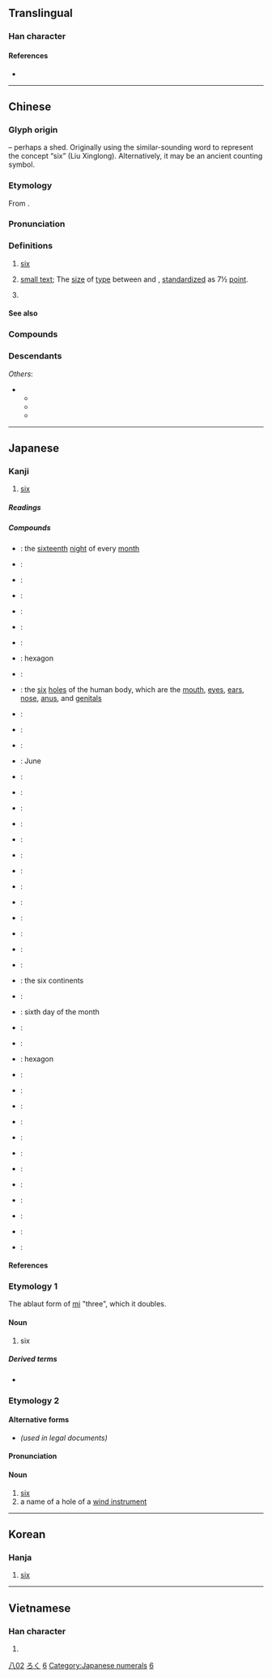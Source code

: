 {{also|大|穴|冘}}
{{character info/new}}

{{commonscat}}
==Translingual==
{{stroke order|type=animate}}

===Han character===
{{Han char|rn=12|rad=八|as=02|sn=4|four=00800|canj=YC|ids=⿱亠八}}

====References====
* {{Han ref|kx=0127.010|dkj=|dj=|hdz=10241.090|uh=516D|ud=20845|bh=|bd=}}

----

==Chinese==
{{zh-forms|alt=陸-financial,𠫪}}

===Glyph origin===
{{Han etym}}
{{liushu|p}} – perhaps a shed. Originally using the similar-sounding word {{och-l|廬|shed, cabin}} to represent the concept “six” (Liu Xinglong). Alternatively, it may be an ancient counting symbol.

===Etymology===
From {{inh|zh|sit-pro|*d-(k-)ruk}}.

===Pronunciation===
{{zh-pron
|m=liù,lù
|m_note=liù - usual pronunciation; lù - ancient pronunciation preserved in some proper nouns ({{zh-l|*六安}} and the ancient state in the vicinity, as well as the surname)
|m-s=nu2/niu2
|ma=y
|c=luk6
|c-t=
|g=
|h=pfs=liuk
|j=
|md=lĕ̤k
|mn=la̍k/lio̍k
|mn_note=la̍k - vernacular; lio̍k - literary
|mn-t=lag8
|w=5loq
|x=
|mc=y
|oc=y
|cat=num,n,pn
}}

===Definitions===
{{zh-hanzi}}

# [[six]]
# {{lb|zh|printing}} [[small text]]; The [[size]] of [[type]] between {{zh-l|小五|[[little]] [[5]]}} and {{zh-l|小六|[[little]] [[6]]}}, [[standardize]]d as 7½ [[point]].
# {{surname|lang=zh}}

====See also====
{{Chinese-numbers}}

===Compounds===
{{zh-der|七情六慾|七情六欲|丈六金身|三六|三六九等|三十六行|三十六計|三十六體|三姑六婆|三媒六聘|三媒六證|三宮六院|三對六面|三推六問|三敲六問|三班六房|三真六草|三茶六飯|三街六巷|三街六市|三親六眷|三頭六臂|九吊六的|二六板|二十六史|二吊六|五均六管|五臟六腑|五角六張|五雀六燕|五顏六色|五黃六月|保祿六世|六一居士|六一詩話|六丁|六么|六仙桌|六位|六兒|六六大順|六典|六出|六出奇計|六出花|六分儀|六區|六十四卦|六十甲子|六十種曲|六十調|六博|六卿|六合|六合彩|六合拳譜|六君子|六呂|六味|六問三推|六四慘案|六國|六國論|六堂|六塵|六大六|六大洲|六如|六安縣|六安茶|六官|六宮|六家|六家七宗|六尺之孤|六帖|六師|六度|六弦琴|六彩|六律|六情|六房吏典|六房書吏|六扇門|六才子書|六指|六料|六書|六月|六月連陰|六月雪|六月飛霜|六朝|六朝寫經|六朝脂粉|六朝金粉|六柄|六根|六根清淨|六案孔目|六極|六樂|六欲|六氣|六法|六法全書|六波羅蜜|六淫|六爻|六瑞|六甲|六畜|六畜不安|六相圓融|六祖|六祖壇經|六神|六神不安|六神無主|六禮|六科|六籍|六經|六經皆史|六緯|六義|六翮|六脈|六脈調和|六腑|六花|六莖|六藝|六虛|六號分機|六街|六街三市|六衝|六親|六親不認|六親無靠|六觀|六角形|六言詩|六詔|六說白道|六識|六賊|六趣|六軍|六輕|六通四辟|六道|六道輪迴|六部|六院|六陳|六陳鋪|六陽會首|六陽首級|六陽魁首|六面體|六韜|六韜三略|六馬仰秣|六驥|六體|六龍|六龜|六龜茶|匹力撲六|十六國|十六羅漢|吆五喝六|呼么喝六|呼紅叫六|喓五喝六|喝六呼么|四不拗六|四六|四六版紙|四六面體|四六體|四司六局|四清六活|小六壬|挑么挑六|斗六市|昭陵六駿|浮生六記|湊四合六|滕六|白孔六帖|白說六道|百六|竹溪六逸|第六感|花六出|詩六義|路易十六|身懷六甲|鈷六十|馬伯六|馬八六|馬泊六|馬百六|駢四儷六|麻六甲|黃六}}

===Descendants===
{{CJKV||ろく|육|k2=륙|lục}}
''Others'':
* {{desc|tai-pro|*krokᴰ||six}}
** {{desc|lo|ຫົກ}}
** {{desc|khb|ᦷᦠᧅ}}
** {{desc|th|หก}}

{{zh-cat|Beginning}}

----

==Japanese==
{{cardinalbox|ja|5|6|7|五|七}}

===Kanji===
{{ja-kanji|grade=1|rs=八02}}

# [[six]]

=====Readings=====
{{ja-readings
|goon=ろく
|kanon=りく
|toon=りゅう<りう
|kun=む-, むい-, <!--むう-, -->む-つ, むっ-つ
|nanori=く, ろつ
}}

{{attention|lang=ja|confirm "むう", long vowel (長音) form, evidenced in Sanseidō Daijirin}}

=====Compounds=====
{{der-top|Compounds}}
* {{ja-r|十六夜|いざよい}}: the [[sixteenth]] [[night]] of every [[month]]
* {{ja-r|九%六|くん%ろく}}:
* {{ja-r|四%分%六|し%ぶ%ろく}}:
* {{ja-r|甚%六|じん%ろく}}:
* {{ja-r|双%六|すご%ろく}}:
* {{ja-r|宿%六|やど%ろく}}:
* {{ja-r|六%花|りっ%か}}:
* {{ja-r|六%角|ろっ%かく}}: hexagon
* {{ja-r|六%感|ろっ%かん}}:
* {{ja-r|六%穴|ろっ%けつ}}: the [[six]] [[hole]]s of the human body, which are the [[mouth]], [[eye]]s, [[ear]]s, [[nose]], [[anus]], and [[genital]]s
* {{ja-r|表%六%玉|ひょう%ろく%だま}}:
* {{ja-r|一%六%銀%行|いち%ろく%ぎん%こう}}:
* {{ja-r|三%十%六%計|さん%じゅう%ろっ%けい}}:
* {{ja-r|六%月|ろく%がつ}}: June
* {{ja-r|六%号%記%事|ろく%ごう%き%じ}}:
* {{ja-r|六%合|りく%ごう}}:
* {{ja-r|六%根%清%浄|ろっ%こん%しょう%じょう}}:
* {{ja-r|六%三%制|ろく%さん%せい}}:
* {{ja-r|四%六%時%中|し%ろく%じ%ちゅう}}:
* {{ja-r|二%六%時%中|に%ろく%じ%ちゅう}}:
* {{ja-r|六%識|ろく%しき}}:
* {{ja-r|六%尺|ろく%しゃく}}:
* {{ja-r|六%書|りく%しょ}}:
* {{ja-r|一%六%勝%負|いち%ろく%しょう%ぶ}}:
{{der-mid}}
* {{ja-r|六%情|ろく%じょう}}:
* {{ja-r|六%親|ろく%しん}}:
* {{ja-r|南%斗%六%星|なん%と%ろく%せい}}:
* {{ja-r|六%大%州|ろく%だい%しゅう}}: the six continents
* {{ja-r|六%道|ろく%どう}}:
* {{ja-r|六%日|むい%か}}: sixth day of the month
* {{ja-r|六%波%羅%蜜|ろく%は%ら%みつ}}:
* {{ja-r|六%部|ろく%ぶ}}:
* {{ja-r|六%辺%形|ろく%へん%げい}}: hexagon
* {{ja-r|六%分|ろっ%ぷん}}:
* {{ja-r|六%方|ろっ%ぽう}}:
* {{ja-r|六%法%全%書|ろっ%ぽう%ぜん%しょ}}:
* {{ja-r|六%本|ろっ%ぽん}}:
* {{ja-r|六%面%体|ろく%めん%たい}}:
* {{ja-r|六%曜|ろく%よう}}:
* {{ja-r|六%連%星|ろく%ねん%せい}}:
* {{ja-r|六%連%発|ろく%ねん%ぱつ}}:
* {{ja-r|六%腑|ろっ%ぷ}}:
* {{ja-r|三%面%六%臂|さん%めん%ろっ%ぴ}}:
* {{ja-r|八%面%六%臂|はち%めん%ろっ%ぴ}}:
* {{ja-r|六%韜%三%略|りく%とう%さん%りゃく}}:
{{der-bottom}}

====References====
{{ja-kref
|jis=4F3B
|kuten=4727
|shift=985A
|euc=CFBB
|freq=96
|nelson=283
|newnelson=371
|halpern=1965
|kld=1244
|heisig=6
|tuttle=2j2.2
}}

===Etymology 1===
The ablaut form of [[三|mi]] "three", which it doubles.

====Noun====
{{ja-noun|む}}

# six

=====Derived terms=====
* {{ja-r|六つ|むっつ}}

===Etymology 2===

====Alternative forms====
* {{l|ja|陸}} ''(used in legal documents)''

====Pronunciation====
{{ja-pron|ろく|accent=2|yomi=on}}

====Noun====
{{ja-noun|ろく}}

# [[six]]
# a name of a hole of a [[wind instrument]]

[[Category:Grade 1 kanji|八02]]

{{topics|ja|Six}}

[[Category:Japanese basic words|ろく]]
[[Category:Japanese numeral symbols|6]]
[[Category:Japanese numerals]]

----

==Korean==

===Hanja===
{{ko-hanja|hangeul=[[륙]]([[육]])|rv=ryuk (yuk)|mr=ryuk (yuk)|y=lyuk (<sup>l</sup>yuk)|eumhun=여섯|ehrv=yeoseot|ehmr=yŏsŏt|ehy=yeses}}

# [[six]]

[[Category:Korean numeral symbols|6]]

----

==Vietnamese==

===Han character===
{{vi-hantu|[[lục]], [[lúc]], [[lúc]], [[lụt]]|rs=八02}}

# {{defn|lang=vi|sort=八02}}